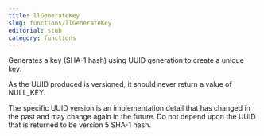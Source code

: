 ```yaml
---
title: llGenerateKey
slug: functions/llGenerateKey
editorial: stub
category: functions
---
```


<LSLFunction
	name="llGenerateKey"
	returnType="key"
/>

Generates a key (SHA-1 hash) using UUID generation to create a unique key.

As the UUID produced is versioned, it should never return a value of NULL_KEY.

The specific UUID version is an implementation detail that has changed in the past and may change again in the future. Do not depend upon the UUID that is returned to be version 5 SHA-1 hash.
